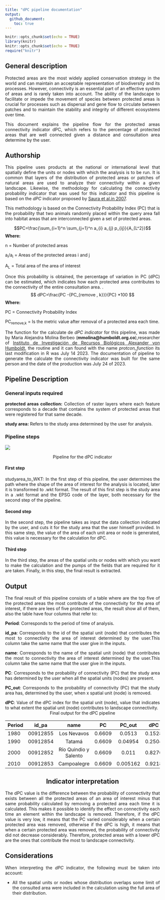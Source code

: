 ```yaml
---
title: "dPC pipeline documentation"
output: 
  github_document:
    toc: true             
---
```


```r
knitr::opts_chunk$set(echo = TRUE)
library(knitr)
knitr::opts_chunk$set(echo = TRUE)
require("knitr")

```

## General description
<div style="text-align: justify">Protected areas are the most widely applied conservation strategy in the world and can maintain an acceptable representation of biodiversity and its processes. However, connectivity is an essential part of an effective system of areas and is rarely taken into account. The ability of the landscape to facilitate or impede the movement of species between protected areas is crucial for processes such as dispersal and gene flow to circulate between patches and to maintain the stability and integrity of different ecosystems over time.

This document explains the pipeline flow for the protected areas connectivity indicator dPC, which refers to the percentage of protected areas that are well connected given a distance and consultation area determine by the user.<div/>

## Authorship
This pipeline uses products at the national or international level that spatially define the units or nodes with which the analysis is to be run. It is common that layers of the distribution of protected areas or patches of natural areas are used to analyze their connectivity within a given landscape. Likewise, the methodology for calculating the connectivity probability indicator that was used for this indicator and this pipeline is based on the *dPC* indicator proposed by [Saura et al.in 2007](https://www.sciencedirect.com/science/article/abs/pii/S0169204607000709?via%3Dihub).

This methodology is based on the Connectivity Probability Index (PC) that is the probability that two animals randomly placed within the query area fall into habitat areas that are interconnected given a set of protected areas. 



$$PC=\frac{\sum_{i=1}^n \sum_{j=1}^n a_{i} a_{j} p_{ij}}{A_{L^2}}$$
**Where:**

n = Number of protected areas

a~i~/a~i~ = Areas of the protected areas i and j 

A~L~ = Total area of the area of interest


Once this probability is obtained, the percentage of variation in PC (dPC) can be estimated, which indicates how each protected area contributes to the connectivity of the entire consultation area. .
$$
dPC=\frac{PC -{PC_{remove , k}}}{PC} *100
$$ 
**Where:**

PC = Connectivity Probability Index

PC~remove,k~ = Is the metric value after removal of a protected area each time.


The function for the calculate de *dPC indicator* for this pipeline, was made by Maria Alejandra Molina Berbeo (**mmolina@humboldt.org.co**),researcher of [Instituto de Investigación de Recursos Biológicos Alexander von Humboldt](http://www.humboldt.org.co/es/), the routine and it can found with the name *protcon_function* its last modification in R was July 14 2023. The documentation of pipeline to generate the calculate the connectivity indicator was built for the same person and the date of the production was July 24 of 2023.<div/>



## Pipeline Description
### General inputs required

<div style="text-align: justify">**protected areas collection:** Collection of raster layers where each feature corresponds to a decade that contains the system of protected areas that were registered for that same decade.

**study area:** Refers to the study area determined by the user for analysis.


### Pipeline steps

![](images/pipeline_dPC.png)

<div style="text-align: center">Pipeline for the dPC indicator<div/>

<div style="text-align: justify">
#### **First step** 
studyarea_to_WKT: In the first step of this pipeline, the user determines the path where the shape of the area of interest for the analysis is located, later it is transformed to .wkt format. The result of this first step is the study area in a .wkt format and the EPSG code of the layer, both necessary for the second step of the pipeline.<div/>

#### **Second step**
In the second step, the pipeline takes as input the data collection indicated by the user, and cuts it for the study area that the user himself provided. In this same step, the value of the area of each unit area or node is generated, this value is necessary for the calculation for dPC.


#### **Third step**
In the third step, the areas of the spatial units or nodes with which you want to make the calculation and the pumps of the fields that are required for it are taken. Finally, in this step, the final result is extracted.


## Output

The final result of this pipeline consists of a table where are the top five of the protected areas the most contribute of the connectivity for the area of interest, if there are lees of five protected areas, the result show all of them, also the table have four columns that refer to:

**Period**: Corresponds to the period of time of analysis.

**id_pa**: Corresponds to the id of the spatial unit (node) that contributes the most to connectivity the area of interest determined by the user.This column take the same name that the user give in the inputs.

**name**: Corresponds to the name of the spatial unit (node) that contributes the most to connectivity the area of interest determined by the user.This column take the same name that the user give in the inputs.

**PC**: Corresponds to the probability of connectivity (PC) that the study area has determined by the user when all the spatial units (nodes) are present.

**PC_out**: Corresponds to the probability of connectivity (PC) that the study area has, determined by the user, when x spatial unit (node) is removed.

**dPC**: Value of the dPC index for the spatial unit (node), value that indicates to what extent the spatial unit (node) contributes to landscape connectivity.
<div style="text-align: justify">



<div style="text-align: center">Final output for the dPC pipeline<div/>


| **Period**  | **id_pa**  | **name** | **PC**  | **PC_out**  | **dPC**  |
|:--------|:----------:|:--------:|:----------:|:----------:|:----------:|
| 1980         | 00912855          | Los Nevavos        | 0.6609  | 0.0513    |0.1528     |
| 1990         | 00912854          | Tatamá             |0.6609          |0.04954       |0.2504     |
| 2000         | 00912852          | Río Quindio y Salento        | 0.6609  | 0.011     |0.8276     |
| 2010         | 00912853          | Campoalegre        |0.6609          |0.005162      |0.9218      | 2020         | 00912851          | Farallones del Citará        | 0.6609          |0.0019        |0.9685     | 
 





## Indicator interpretation

<div style="text-align: justify">The dPC value is the difference between the probability of connectivity that exists between all the protected areas of an area of interest minus that same probability calculated by removing a protected area each time it is calculated. This makes it possible to identify the effect on connectivity each time an element within the landscape is removed. Therefore, if the dPC value is very low, it means that the PC varied considerably when a certain protected area was removed, otherwise if the dPC is high, it means that when a certain protected area was removed, the probability of connectivity did not decrease considerably. Therefore, protected areas with a lower dPC are the ones that contribute the most to landscape connectivity.<div/>




## Considerations

<div style="text-align: justify">When interpreting the *dPC* indicator, the following must be taken into account:

- All the spatial units or nodes whose distribution overlaps some limit of the consulted area were included in the calculation using the full area of their distribution.
<div style="text-align: justify">


```r

```

